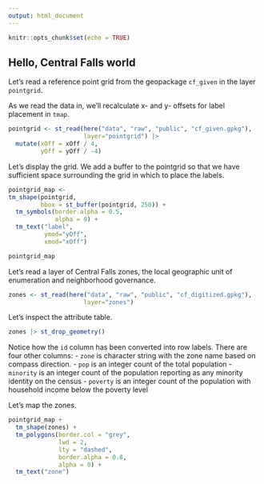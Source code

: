 ```yaml
---
output: html_document
---
```


```r
knitr::opts_chunk$set(echo = TRUE)
```

## Hello, Central Falls world

Let's read a reference point grid from the geopackage `cf_given` in the layer `pointgrid`.

As we read the data in, we'll recalculate x- and y- offsets for label placement in `tmap`.

```r
pointgrid <- st_read(here("data", "raw", "public", "cf_given.gpkg"), 
                     layer="pointgrid") |> 
  mutate(xOff = xOff / 4,
         yOff = yOff / -4)
```

Let's display the grid.
We add a buffer to the pointgrid so that we have sufficient space surrounding the grid in which to place the labels.

```r
pointgrid_map <- 
tm_shape(pointgrid,
         bbox = st_buffer(pointgrid, 250)) +
  tm_symbols(border.alpha = 0.5,
             alpha = 0) +
  tm_text("label",
          ymod="yOff",
          xmod="xOff")

pointgrid_map
```

Let's read a layer of Central Falls zones, the local geographic unit of enumeration and neighborhood governance.

```r
zones <- st_read(here("data", "raw", "public", "cf_digitized.gpkg"), 
                     layer="zones")
```

Let's inspect the attribute table.

```r
zones |> st_drop_geometry()
```

Notice how the `id` column has been converted into row labels.
There are four other columns:
- `zone` is character string with the zone name based on compass direction.
- `pop` is an integer count of the total population
- `minority` is an integer count of the population reporting as any minority identity on the census
- `poverty` is an integer count of the population with household income below the poverty level

Let's map the zones.

```r
pointgrid_map +
  tm_shape(zones) +
  tm_polygons(border.col = "grey",
              lwd = 2,
              lty = "dashed",
              border.alpha = 0.8,
              alpha = 0) +
  tm_text("zone")
```


